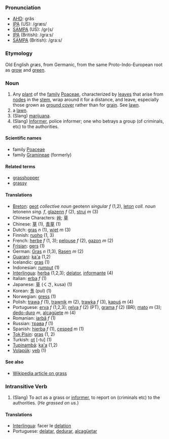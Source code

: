 === Pronunciation ===
*[[w:AHD|AHD]]: grăs
*[[w:IPA|IPA]] (US): /græs/
*[[w:SAMPA|SAMPA]] (US): /gr{s/
*[[w:IPA|IPA]] (British): /graːs/
*[[w:SAMPA|SAMPA]] (British): /gra:s/

=== Etymology ===
Old English ''græs'', from Germanic, from the same Proto-Indo-European root as [[grow]] and [[green]].

=== Noun ===
# Any [[plant]] of the [[family]] [[Poaceae]], characterized by [[leaf|leaves]] that arise from [[node]]s in the [[stem]], wrap around it for a distance, and leave, especially those grown as [[ground cover]] rather than for [[grain]]. See [[lawn]].
# a [[lawn]].
# (Slang) [[marijuana]].
# (Slang)  [[Informer]], police informer; one who betrays a group (of criminals, etc) to the authorities.

====Scientific names====
*family [[Poaceae]]
*family [[Gramineae]] (formerly)

====Related terms====
*[[grasshopper]]
*[[grassy]]

====Translations====
*[[Breton]]: [[geot]] ''collective noun'' geotenn ''singular f'' (1,2), [[leton]] ''coll. noun'' letonenn ''sing. f'', [[glazenn]] ''f'' (2), [[struj]] ''m'' (3)
*Chinese Characters: [[艸]]; [[草]]
*Chinese: [[草]] (1), [[青草]] (1)
*Dutch: [[gras]] ''n'' (1),  [[wiet]] ''m'' (3)
*Finnish: [[ruoho]] (1, 3)
*French: [[herbe]] ''f'' (1, 3); [[pelouse]] ''f'' (2), [[gazon]] ''m'' (2)
*[[Frisian]]: [[gers]] (1)
*German: [[Gras]] ''n'' (1,3), [[Rasen]] ''m'' (2)
*[[Guarani]]: [[ka'a]] (1,2)
*Icelandic: [[gras]] (1)
*Indonesian: [[rumput]] (1)
*[[Interlingua]]: [[herba]] (1,2,3); [[delator]], [[informante]] (4)
*Italian: [[erba]] ''f'' (1)
*Japanese: [[草]] (くさ, kusa) (1)
*Korean: [[풀]] (pul) (1)
*Norwegian: [[gress]] (1)
*Polish: [[trawa]] ''f'' (1), [[trawnik]] ''m'' (2), [[trawka]] ''f'' (3), [[kapuś]] ''m'' (4) 
*Portuguese: [[erva]] ''f'' (1,2,3); [[relva]] ''f'' (2) (PT), [[grama]] ''f'' (2) (BR); [[mato]] ''m'' (3); [[dedo-duro]] ''m'', [[alcagüete]] ''m'' (4)
*Romanian: [[iarbă]] ''f'' (1)
*Russian: [[трава]] ''f'' (1)
*Spanish: [[hierba]] ''f'' (1), [[cesped]] ''m'' (1)
*[[Tok Pisin]]: [[gras]] (1, 2)
*Turkish: [[ot]] [-tu] (1)
*[[Tupinambá]]: [[ka'a]] (1,2)
*[[Volapük]]: [[yeb]] (1)

====See also====
*[[w:grass|Wikipedia article on grass]]

===Intransitive Verb===

# (Slang) To act as a grass or [[informer]], to report on (criminals etc) to the authorities.  (''He grassed on us.'')

====Translations====
*[[Interlingua]]: facer le [[delation]]
*Portuguese: [[delatar]], [[dedurar]], [[alcagüetar]]